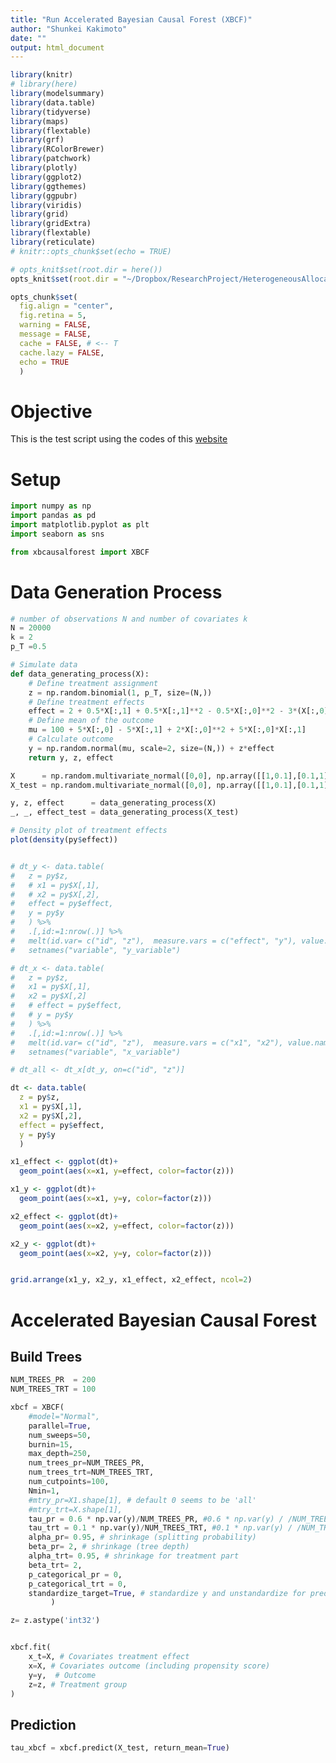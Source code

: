 ```yaml
---
title: "Run Accelerated Bayesian Causal Forest (XBCF)"
author: "Shunkei Kakimoto"
date: ""
output: html_document
---
```



```r
library(knitr)
# library(here)
library(modelsummary)
library(data.table)
library(tidyverse)
library(maps)
library(flextable)
library(grf)
library(RColorBrewer)
library(patchwork)
library(plotly)
library(ggplot2)
library(ggthemes)
library(ggpubr)
library(viridis)
library(grid)
library(gridExtra)
library(flextable)
library(reticulate)
# knitr::opts_chunk$set(echo = TRUE)

# opts_knit$set(root.dir = here())
opts_knit$set(root.dir = "~/Dropbox/ResearchProject/HeterogeneousAllocation")

opts_chunk$set(
  fig.align = "center", 
  fig.retina = 5,
  warning = FALSE, 
  message = FALSE,
  cache = FALSE, # <-- T
  cache.lazy = FALSE,
  echo = TRUE
  )
```

# Objective

This is the test script using the codes of this [website](https://johaupt.github.io/bart/bayesian/causal%20inference/xbcf.html)


# Setup

```python
import numpy as np
import pandas as pd
import matplotlib.pyplot as plt
import seaborn as sns

from xbcausalforest import XBCF
```

# Data Generation Process

```python
# number of observations N and number of covariates k
N = 20000
k = 2
p_T =0.5

# Simulate data
def data_generating_process(X):
    # Define treatment assignment
    z = np.random.binomial(1, p_T, size=(N,))
    # Define treatment effects
    effect = 2 + 0.5*X[:,1] + 0.5*X[:,1]**2 - 0.5*X[:,0]**2 - 3*(X[:,0]>0) 
    # Define mean of the outcome
    mu = 100 + 5*X[:,0] - 5*X[:,1] + 2*X[:,0]**2 + 5*X[:,0]*X[:,1]
    # Calculate outcome 
    y = np.random.normal(mu, scale=2, size=(N,)) + z*effect
    return y, z, effect

X      = np.random.multivariate_normal([0,0], np.array([[1,0.1],[0.1,1]]), size=(N,))
X_test = np.random.multivariate_normal([0,0], np.array([[1,0.1],[0.1,1]]), size=(N,))

y, z, effect      = data_generating_process(X)
_, _, effect_test = data_generating_process(X_test)
```

```r
# Density plot of treatment effects
plot(density(py$effect))


# dt_y <- data.table(
#   z = py$z,
#   # x1 = py$X[,1],
#   # x2 = py$X[,2],
#   effect = py$effect,
#   y = py$y
#   ) %>%
#   .[,id:=1:nrow(.)] %>%
#   melt(id.var= c("id", "z"),  measure.vars = c("effect", "y"), value.name = "y_value") %>%
#   setnames("variable", "y_variable")

# dt_x <- data.table(
#   z = py$z,
#   x1 = py$X[,1],
#   x2 = py$X[,2]
#   # effect = py$effect,
#   # y = py$y
#   ) %>%
#   .[,id:=1:nrow(.)] %>%
#   melt(id.var= c("id", "z"),  measure.vars = c("x1", "x2"), value.name = "x_value") %>%
#   setnames("variable", "x_variable")

# dt_all <- dt_x[dt_y, on=c("id", "z")]

dt <- data.table(
  z = py$z,
  x1 = py$X[,1],
  x2 = py$X[,2],
  effect = py$effect,
  y = py$y
  )

x1_effect <- ggplot(dt)+
  geom_point(aes(x=x1, y=effect, color=factor(z)))

x1_y <- ggplot(dt)+
  geom_point(aes(x=x1, y=y, color=factor(z)))

x2_effect <- ggplot(dt)+
  geom_point(aes(x=x2, y=effect, color=factor(z)))

x2_y <- ggplot(dt)+
  geom_point(aes(x=x2, y=y, color=factor(z)))


grid.arrange(x1_y, x2_y, x1_effect, x2_effect, ncol=2)
```

# Accelerated Bayesian Causal Forest

## Build Trees

```python
NUM_TREES_PR  = 200
NUM_TREES_TRT = 100

xbcf = XBCF(
    #model="Normal",
    parallel=True, 
    num_sweeps=50, 
    burnin=15,
    max_depth=250,
    num_trees_pr=NUM_TREES_PR,
    num_trees_trt=NUM_TREES_TRT,
    num_cutpoints=100,
    Nmin=1,
    #mtry_pr=X1.shape[1], # default 0 seems to be 'all'
    #mtry_trt=X.shape[1], 
    tau_pr = 0.6 * np.var(y)/NUM_TREES_PR, #0.6 * np.var(y) / /NUM_TREES_PR,
    tau_trt = 0.1 * np.var(y)/NUM_TREES_TRT, #0.1 * np.var(y) / /NUM_TREES_TRT,
    alpha_pr= 0.95, # shrinkage (splitting probability)
    beta_pr= 2, # shrinkage (tree depth)
    alpha_trt= 0.95, # shrinkage for treatment part
    beta_trt= 2,
    p_categorical_pr = 0,
    p_categorical_trt = 0,
    standardize_target=True, # standardize y and unstandardize for prediction
         )

z= z.astype('int32')


xbcf.fit(
    x_t=X, # Covariates treatment effect
    x=X, # Covariates outcome (including propensity score)
    y=y,  # Outcome
    z=z, # Treatment group
)
```

## Prediction

```python
tau_xbcf = xbcf.predict(X_test, return_mean=True)
```

















